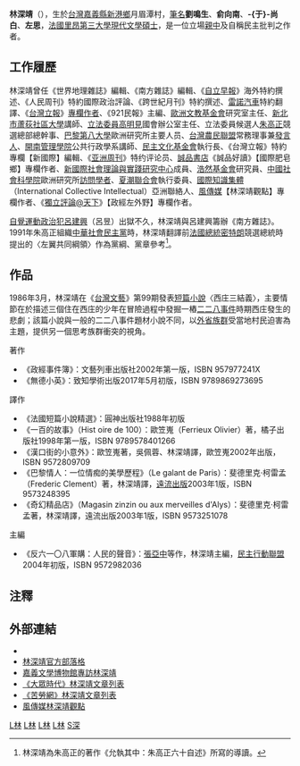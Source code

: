 '''林深靖'''（{{bd|1961年||||}}），生於[[台灣|台灣]][[嘉義縣|嘉義縣]][[新港鄉|新港鄉]]月眉潭村，[[筆名|筆名]]'''劉鳴生'''、'''俞向南'''、'''-{于}-尚白'''、'''左思'''，[[法國|法國]][[里昂第三大學|里昂第三大學]][[現代文學|現代文學]][[碩士|碩士]]，是一位立場[[親中|親中]]及自稱民主批判之作者。

==工作履歷==
林深靖曾任《世界地理雜誌》編輯、《南方雜誌》編輯、《[[自立早報|自立早報]]》海外特約撰述、《人民周刊》特約國際政治評論、《跨世紀月刊》特約撰述、[[雷諾汽車|雷諾汽車]]特約翻譯、《[[台灣立報|台灣立報]]》[[專欄作者|專欄作者]]、《921民報》主編、[[歐洲文教基金會|歐洲文教基金會]]研究室主任、[[新北市蘆荻社區大學|新北市蘆荻社區大學]]講師、[[立法委員|立法委員]][[高明見|高明見]]國會辦公室主任、立法委員候選人[[朱高正|朱高正]]競選總部總幹事、[[巴黎第八大學|巴黎第八大學]]歐洲研究所主要人员、[[台灣農民聯盟|台灣農民聯盟]]常務理事兼[[發言人|發言人]]、[[開南管理學院|開南管理學院]]公共行政學系講師、[[民主文化基金會|民主文化基金會]]執行長、《台灣立報》特約專欄【新國際】編輯、《[[亚洲周刊|亚洲周刊]]》特约评论员、[[誠品書店|誠品書店]]《誠品好讀》【國際肥皂鄉】專欄作者、[[新國際社會理論與實踐研究中心|新國際社會理論與實踐研究中心]]成員、[[浩然基金會|浩然基金會]]研究員、[[中國社會科學院|中國社會科學院]]歐洲研究所[[訪問學者|訪問學者]]、[[夏潮聯合會|夏潮聯合會]]執行委員、[[國際知識集體|國際知識集體]]（International Collective Intellectual）亞洲聯絡人、[[風傳媒|風傳媒]]【林深靖觀點】專欄作者、《[[天下雜誌|獨立評論@天下]]》【政經左外野】專欄作者。

[[自覺運動|自覺運動]][[政治犯|政治犯]][[呂建興|呂建興]]（呂昱）出獄不久，林深靖與呂建興籌辦《南方雜誌》。1991年朱高正組織[[中華社會民主黨|中華社會民主黨]]時，林深靖翻譯前[[法國總統|法國總統]][[密特朗|密特朗]]競選總統時提出的〈左翼共同綱領〉作為黨綱、黨章參考<ref>林深靖為朱高正的著作《允執其中：朱高正六十自述》所寫的導讀。</ref>。

==作品==
1986年3月，林深靖在《[[台灣文藝|台灣文藝]]》第99期發表[[短篇小說|短篇小說]]〈西庄三結義〉，主要情節在於描述三個住在西庄的少年在冒險過程中發掘一樁[[二二八事件|二二八事件]]時期西庄發生的悲劇；該篇小說與一般的二二八事件題材小說不同，以[[外省族群|外省族群]]受當地村民迫害為主題，提供另一個思考族群衝突的視角。

;著作
*《政經事件簿》：文藝列車出版社2002年第一版，ISBN 957977241X
*《無德小英》：致知學術出版2017年5月初版，ISBN 9789869273695

;譯作
*《法國短篇小說精選》：圓神出版社1988年初版
*《一百的故事》（Hist oire de 100）：歐笠嵬（Ferrieux Olivier）著，橘子出版社1998年第一版，ISBN 9789578401266
*《漢口街的小意外》：歐笠嵬著，吳佩蓉、林深靖譯，歐笠嵬2002年出版，ISBN 9572809709
*《巴黎情人：一位情痴的美學歷程》（Le galant de Paris）：斐德里克·柯雷孟（Frederic Clement）著，林深靖譯，[[遠流出版|遠流出版]]2003年1版，ISBN 9573248395
*《奇幻精品店》（Magasin zinzin ou aux merveilles d'Alys）：斐德里克·柯雷孟著，林深靖譯，遠流出版2003年1版，ISBN 9573251078

;主編
*《反六一〇八軍購：人民的聲音》：[[张亚中_(1954年)|張亞中]]等作，林深靖主編，[[民主行動聯盟|民主行動聯盟]]2004年初版，ISBN 9572982036

==注釋==
{{reflist}}

==外部連結==
*{{facebook|linshenjing}}
*[https://web.archive.org/web/20111023054707/http://tw.myblog.yahoo.com/gauche-lutte 林深靖官方部落格]
*[http://140.125.168.74/literaturetaiwan/custompage/03/03_01/03_01_01.aspx?name=%E6%9E%97%E6%B7%B1%E9%9D%96 嘉義文學博物館專訪林深靖]{{dead link|date=2018年3月 |bot=InternetArchiveBot |fix-attempted=yes }}
*[http://www.mass-age.com/wpmu/blog/tag/%E6%9E%97%E6%B7%B1%E9%9D%96/ 《大眾時代》林深靖文章列表] {{Wayback|url=http://www.mass-age.com/wpmu/blog/tag/%E6%9E%97%E6%B7%B1%E9%9D%96/ |date=20190715211721 }}
*[http://www.coolloud.org.tw/tag/%E6%9E%97%E6%B7%B1%E9%9D%96 《苦勞網》林深靖文章列表] {{Wayback|url=http://www.coolloud.org.tw/tag/%E6%9E%97%E6%B7%B1%E9%9D%96 |date=20190523161704 }}
*[http://www.storm.mg/authors/30162 風傳媒林深靖觀點] {{Wayback|url=http://www.storm.mg/authors/30162 |date=20201202033556 }}

[[Category:台灣作家|L林]]
[[Category:台灣時事評論員|L林]]
[[Category:台湾学者|L林]]
[[Category:新港鄉人|L林]]
[[Category:林姓|S深]]